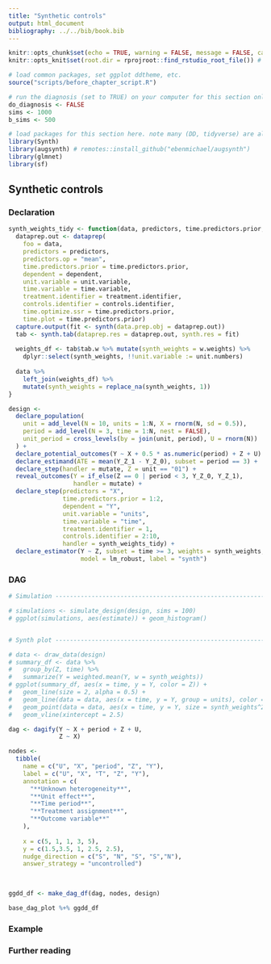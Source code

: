 ```yaml
---
title: "Synthetic controls"
output: html_document
bibliography: ../../bib/book.bib 
---
```


<!-- note do_bookdown is set in index.rmd, so we know if you're running just this .Rmd or compiling the book-->
```r
knitr::opts_chunk$set(echo = TRUE, warning = FALSE, message = FALSE, cache = FALSE)
knitr::opts_knit$set(root.dir = rprojroot::find_rstudio_root_file()) # files are all relative to RStudio project home
```

```r
# load common packages, set ggplot ddtheme, etc.
source("scripts/before_chapter_script.R")
```

<!-- start post here, do not edit above -->

<!-- make sure to rename the section title below -->

```r
# run the diagnosis (set to TRUE) on your computer for this section only before pushing to Github. no diagnosis will ever take place on github.
do_diagnosis <- FALSE
sims <- 1000
b_sims <- 500
```

```r
# load packages for this section here. note many (DD, tidyverse) are already available, see scripts/package-list.R
library(Synth)
library(augsynth) # remotes::install_github("ebenmichael/augsynth")
library(glmnet)
library(sf)
```

## Synthetic controls

### Declaration

```r
synth_weights_tidy <- function(data, predictors, time.predictors.prior, dependent, unit.variable, time.variable, treatment.identifier, controls.identifier) {
  dataprep.out <- dataprep(
    foo = data,
    predictors = predictors,
    predictors.op = "mean",
    time.predictors.prior = time.predictors.prior,
    dependent = dependent,
    unit.variable = unit.variable,
    time.variable = time.variable,
    treatment.identifier = treatment.identifier,
    controls.identifier = controls.identifier, 
    time.optimize.ssr = time.predictors.prior,
    time.plot = time.predictors.prior)
  capture.output(fit <- synth(data.prep.obj = dataprep.out))
  tab <- synth.tab(dataprep.res = dataprep.out, synth.res = fit) 
  
  weights_df <- tab$tab.w %>% mutate(synth_weights = w.weights) %>% 
    dplyr::select(synth_weights, !!unit.variable := unit.numbers)
  
  data %>%
    left_join(weights_df) %>%
    mutate(synth_weights = replace_na(synth_weights, 1))
}

```


```r
design <- 
  declare_population(
    unit = add_level(N = 10, units = 1:N, X = rnorm(N, sd = 0.5)),
    period = add_level(N = 3, time = 1:N, nest = FALSE),
    unit_period = cross_levels(by = join(unit, period), U = rnorm(N))
  ) + 
  declare_potential_outcomes(Y ~ X + 0.5 * as.numeric(period) + Z + U) + 
  declare_estimand(ATE = mean(Y_Z_1 - Y_Z_0), subset = period == 3) + 
  declare_step(handler = mutate, Z = unit == "01") + 
  reveal_outcomes(Y = if_else(Z == 0 | period < 3, Y_Z_0, Y_Z_1), 
                  handler = mutate) +
  declare_step(predictors = "X",
               time.predictors.prior = 1:2,
               dependent = "Y",
               unit.variable = "units",
               time.variable = "time",
               treatment.identifier = 1,
               controls.identifier = 2:10, 
               handler = synth_weights_tidy) +
  declare_estimator(Y ~ Z, subset = time >= 3, weights = synth_weights, 
                    model = lm_robust, label = "synth")
```


### DAG


```r
# Simulation --------------------------------------------------------------

# simulations <- simulate_design(design, sims = 100)
# ggplot(simulations, aes(estimate)) + geom_histogram()


# Synth plot --------------------------------------------------------------

# data <- draw_data(design)
# summary_df <- data %>%
#   group_by(Z, time) %>%
#   summarize(Y = weighted.mean(Y, w = synth_weights))
# ggplot(summary_df, aes(x = time, y = Y, color = Z)) +
#   geom_line(size = 2, alpha = 0.5) +
#   geom_line(data = data, aes(x = time, y = Y, group = units), color = "black", alpha = 0.3) +
#   geom_point(data = data, aes(x = time, y = Y, size = synth_weights^2), alpha = 0.3) +
#   geom_vline(xintercept = 2.5)

dag <- dagify(Y ~ X + period + Z + U,
              Z ~ X)

nodes <-
  tibble(
    name = c("U", "X", "period", "Z", "Y"),
    label = c("U", "X", "T", "Z", "Y"),
    annotation = c(
      "**Unknown heterogeneity**",
      "**Unit effect**",
      "**Time period**",
      "**Treatment assignment**",
      "**Outcome variable**"
    ),
    
    x = c(5, 1, 1, 3, 5),
    y = c(1.5,3.5, 1, 2.5, 2.5), 
    nudge_direction = c("S", "N", "S", "S","N"),
    answer_strategy = "uncontrolled")
    
    

ggdd_df <- make_dag_df(dag, nodes, design)

base_dag_plot %+% ggdd_df
```

### Example

<!-- Modeled after the example here:  -->

<!-- https://www.mitpressjournals.org/doi/abs/10.1162/REST_a_00429?casa_token=o-zWqCima50AAAAA:yiEERZfdhAUoHV0-xBYNjgdljvgfRXrriR8foG7X8nHSUAMFrLcw2vWY8e9pHzmRT24MMAIv9hvKpQ -->

<!-- Did the 2007 Legal Arizona Workers Act Reduce the State's Unauthorized Immigrant Population? -->
<!-- Sarah Bohn, Magnus Lofstrom, and Steven Raphael -->
<!-- The Review of Economics and Statistics 2014 96:2, 258-269  -->
<!-- Abstract: We test for an effect of Arizona's 2007 Legal Arizona Workers Act (LAWA) on the proportion of the state's population characterized as noncitizen Hispanic. We use the synthetic control method to select a group of states against which Arizona's population trends can be compared. We document a notable and statistically significant reduction in the proportion of the Hispanic noncitizen population in Arizona. The decline observed matches the timing of LAWA's implementation, deviates from the time series for the synthetic control group, and stands out relative to the distribution of placebo estimates for other states in the nation. -->

<!-- Outline: -->
<!-- (1) how does synth work? -->
<!-- - declaration: set up states with time trends and levels that are both correlated with a type and following the linear model assumed by SCM -->
<!-- - try three estimators: (1) difference-in-difference; (2) single difference in treated period; and (3) difference in treated period weighted by Synth weights. -->
<!-- - show that synth works under its assumptions; plot of time series of treat and synthetic control; plot of the time series from all units to illustrate which are picked (sorted by weights) -->
<!-- (2) what are synth's assumptions? -->
<!-- - linear model; treated unit is in convex hull of control units' pretreatment time series  -->
<!-- (3) how to diagnose when you are outside the convex hull -->
<!-- - declaration outside the convex hull and use the Abadie diagnostic demonstrating a poor match. (possibly explore power of this diagnostic) -->
<!-- - show that synth is biased in this setting. augsynth is not.  -->




<!-- ```{r synth_declaration} -->
<!-- # tidy function that takes data and just adds the synthetic control weights to it -->
<!-- synth_weights_tidy <- function(data) { -->
<!--   dataprep.out <- dataprep( -->
<!--     foo = data, -->
<!--     predictors = "prop_non_hispanic_below_hs", -->
<!--     predictors.op = "mean", -->
<!--     time.predictors.prior = 1998:2006, -->
<!--     dependent = "prop_non_hispanic_below_hs", -->
<!--     unit.variable = "state_number", -->
<!--     time.variable = "year", -->
<!--     treatment.identifier = 4, -->
<!--     controls.identifier = c(1:3, 5:50), # states without Arizona -->
<!--     time.optimize.ssr = 1998:2006, -->
<!--     time.plot = 1998:2009) -->
<!--   capture.output(fit <- synth(data.prep.obj = dataprep.out)) -->
<!--   tab <- synth.tab(dataprep.res = dataprep.out, synth.res = fit)  -->

<!--   data %>%  -->
<!--     left_join(tab$tab.w %>% mutate(synth_weights = w.weights) %>% dplyr::select(synth_weights, unit.numbers), by = c("state_number" = "unit.numbers")) %>%  -->
<!--     mutate(synth_weights = replace(synth_weights, state_number == 4, 1)) -->
<!-- } -->

<!-- augsynth_tidy <- function(data) { -->
<!--   fit <- augsynth(prop_non_hispanic_below_hs ~ legal_worker_act, state, year, t_int = 2007, data = data) -->
<!--   res <- summary(fit)$att %>% filter(Time == 2007) %>% select(Estimate, Std.Error) -->
<!--   names(res) <- c("estimate", "std.error") -->
<!--   res$p.value <- 2 * pt(-abs(res$estimate/res$std.error), df = nrow(data) - 15) -->
<!--   res$conf.low <- res$estimate - 1.96 * res$std.error -->
<!--   res$conf.high <- res$estimate + 1.96 * res$std.error -->
<!--   res -->
<!-- } -->

<!-- # note need to clean up the range of the data, currently over 1 -->
<!-- design <- -->
<!--   declare_population( -->
<!--     states = add_level( -->
<!--       N = 50,  -->
<!--       state = state.abb, -->
<!--       state_number = as.numeric(as.factor(state)), -->
<!--       state_shock = runif(N, -.15, .15), -->
<!--       border_state = state %in% c("AZ", "CA", "NM", "TX"), -->
<!--       state_shock = ifelse(border_state, .2, state_shock) -->
<!--     ), -->
<!--     years = add_level( -->
<!--       N = 12, nest = FALSE, -->
<!--       year = 1998:2009, -->
<!--       post_treatment_period = year >= 2007, -->
<!--       year_shock = runif(N, -.025, .025),  -->
<!--       year_trend = year - 1998 -->
<!--     ), -->
<!--     obs = cross_levels( -->
<!--       by = join(states, years), -->
<!--       # treatment indicator: -->
<!--       legal_worker_act = if_else(post_treatment_period == TRUE & state == "AZ", 1, 0), -->
<!--       state_year_shock = runif(N, -.025, .025), -->
<!--       prop_non_hispanic_below_hs_baseline =  -->
<!--         0.4 + state_shock + year_shock + (.01 + .05 * border_state) * year_trend + state_year_shock -->
<!--     ) -->
<!--   ) + -->
<!--   declare_potential_outcomes( -->
<!--     prop_non_hispanic_below_hs ~ prop_non_hispanic_below_hs_baseline + 0.25 * legal_worker_act,  -->
<!--     assignment_variable = legal_worker_act) + -->
<!--   declare_estimand( -->
<!--     ATE_AZ = mean(prop_non_hispanic_below_hs_legal_worker_act_1 -  -->
<!--                     prop_non_hispanic_below_hs_legal_worker_act_0),  -->
<!--     subset = legal_worker_act == TRUE) + -->
<!--   reveal_outcomes(prop_non_hispanic_below_hs, legal_worker_act) + -->
<!--   declare_step(handler = synth_weights_tidy) + -->
<!--   declare_estimator( -->
<!--     prop_non_hispanic_below_hs ~ legal_worker_act,  -->
<!--     subset = year >= 2007, weights = synth_weights, model = lm_robust, label = "synth") + -->
<!--   declare_estimator( -->
<!--     prop_non_hispanic_below_hs ~ legal_worker_act, subset = year >= 2007,  -->
<!--     model = lm_robust, label = "unweighted") + -->
<!--   declare_estimator( -->
<!--     prop_non_hispanic_below_hs ~ I(state == "AZ") + post_treatment_period + legal_worker_act, term = "legal_worker_act",  -->
<!--     model = lm_robust, label = "unweighted_did") + -->
<!--   declare_estimator(handler = tidy_estimator(augsynth_tidy), label = "augsynth") -->
<!-- ``` -->

<!-- ```{r} -->
<!-- state_data <- draw_data(design) -->

<!-- state_data %>% dplyr::select(state, synth_weights) %>% distinct %>% arrange(-synth_weights) %>% head(5) -->
<!-- ``` -->

<!-- ```{r} -->
<!-- state_data %>%  -->
<!--   ggplot() + -->
<!--   geom_line(aes(year, prop_non_hispanic_below_hs)) + -->
<!--   facet_wrap(~ state) -->
<!-- ``` -->

<!-- ```{r} -->
<!-- state_data %>%  -->
<!--   mutate(treatment_state = factor(state == "AZ", levels = c(FALSE, TRUE), labels = c("Synthethic Control", "Arizona"))) %>%  -->
<!--   group_by(treatment_state, year) %>%  -->
<!--   summarize(prop_non_hispanic_below_hs = weighted.mean(prop_non_hispanic_below_hs, w = synth_weights)) %>%  -->
<!--   ggplot(aes(x = year, y = prop_non_hispanic_below_hs, color = treatment_state)) + -->
<!--   geom_line() +  -->
<!--   geom_vline(xintercept = 2007) +  -->
<!--   scale_x_continuous(breaks = scales::pretty_breaks()) +  -->
<!--   annotate("text", x = 2006.7, y = 1.7, label = "Law Introduced in 2007", hjust = "right", family = "Palatino") + -->
<!--   labs(color = "") + -->
<!--   xlab("") + ylab("Proportion Non-Hispanic Below H.S. Education") + -->
<!--   dd_theme() -->
<!-- ``` -->

<!-- ```{r, eval = do_diagnosis & !exists("do_bookdown")} -->
<!-- simulations <- simulate_design(design, sims = sims) -->
<!-- ``` -->

<!-- ```{r, echo = FALSE, purl = FALSE} -->
<!-- # figure out where the dropbox path is, create the directory if it doesn't exist, and name the RDS file -->
<!-- rds_file_path <- paste0(get_dropbox_path("synthetic_control"), "/simulations.RDS") -->
<!-- if (do_diagnosis & !exists("do_bookdown")) { -->
<!--   write_rds(simulations, path = rds_file_path) -->
<!-- } -->
<!-- simulations <- read_rds(rds_file_path) -->
<!-- ``` -->

<!-- Now all that simulating, saving, and loading is done, and we can use the simulations for whatever you want. -->

<!-- ```{r} -->
<!-- synth_diagnosands <- declare_diagnosands( -->
<!--   bias = mean(estimate - estimand), -->
<!--   rmse = sqrt(mean((estimate - estimand)^2)), -->
<!--   coverage = mean(estimand <= conf.high & estimand >= conf.low) -->
<!--   ) -->

<!-- diagnosis <- diagnose_design(simulations, diagnosands = synth_diagnosands, bootstrap_sims = b_sims) -->

<!-- kable(reshape_diagnosis(diagnosis), booktabs = TRUE) -->
<!-- ``` -->

<!-- - we see that Synth outperforms either method -->

<!-- ### When there are not good controls, standard synth will get the wrong answer -->

<!-- ```{r} -->
<!-- # declaration outside the convex hull -->
<!-- design_outside_hull <- replace_step( -->
<!--   design,  -->
<!--   step = 2,  -->
<!--   new_step = declare_potential_outcomes( -->
<!--     prop_non_hispanic_below_hs ~ prop_non_hispanic_below_hs_baseline + 0.25 * legal_worker_act + 0.2 * (state == "AZ"),  -->
<!--     assignment_variable = legal_worker_act)) -->

<!-- state_data_outside_hull <- draw_data(design_outside_hull) -->
<!-- ``` -->

<!-- ```{r, eval = do_diagnosis & !exists("do_bookdown")} -->
<!-- simulations_outside_hull <- simulate_design(design_outside_hull, sims = sims) -->
<!-- ``` -->

<!-- ```{r, echo = FALSE, purl = FALSE} -->
<!-- # figure out where the dropbox path is, create the directory if it doesn't exist, and name the RDS file -->
<!-- rds_file_path <- paste0(get_dropbox_path("synthetic_control"), "/simulations_outside_hull.RDS") -->
<!-- if (do_diagnosis & !exists("do_bookdown")) { -->
<!--   write_rds(simulations_outside_hull, path = rds_file_path) -->
<!-- } -->
<!-- simulations_outside_hull <- read_rds(rds_file_path) -->
<!-- ``` -->

<!-- Now all that simulating, saving, and loading is done, and we can use the simulations for whatever you want. -->

<!-- ```{r} -->
<!-- diagnosis_outside_hull <- diagnose_design(simulations_outside_hull, diagnosands = synth_diagnosands, bootstrap_sims = b_sims) -->

<!-- kable(reshape_diagnosis(diagnosis_outside_hull), booktabs = TRUE) -->
<!-- ``` -->

<!-- ```{r} -->
<!-- # plot the synthetic control constructed in this way (it usually picks just texas and is highly biased) -->
<!-- state_data_outside_hull %>%  -->
<!--   mutate(treatment_state = factor(state == "AZ", levels = c(FALSE, TRUE), labels = c("Synthethic Control", "Arizona"))) %>%  -->
<!--   group_by(treatment_state, year) %>%  -->
<!--   summarize(prop_non_hispanic_below_hs = weighted.mean(prop_non_hispanic_below_hs, w = synth_weights)) %>%  -->
<!--   ggplot(aes(x = year, y = prop_non_hispanic_below_hs, color = treatment_state)) + -->
<!--   geom_line() +  -->
<!--   geom_vline(xintercept = 2007) +  -->
<!--   scale_x_continuous(breaks = scales::pretty_breaks()) +  -->
<!--   annotate("text", x = 2006.7, y = 1.7, label = "Law Introduced in 2007", hjust = "right", family = "Palatino") + -->
<!--   labs(color = "") + -->
<!--   xlab("") + ylab("Proportion Non-Hispanic Below H.S. Education") + -->
<!--   dd_theme() -->
<!-- ``` -->


<!-- ```{r, echo = FALSE, eval = FALSE} -->
<!-- calculate_in_hull <- function(data) { -->
<!--   # NB: cannot get this function to work (GB) -->
<!--   # control_data <- data %>% -->
<!--   #   filter(post_treatment_period == FALSE & state != "AZ") %>% -->
<!--   #   transmute(year, prop_non_hispanic_below_hs, ID = 1:n()) -->
<!--   #  -->
<!--   # chull <- tibble(ID = with(control_data, chull(year, prop_non_hispanic_below_hs))) %>% -->
<!--   #   left_join(control_data) -->
<!--   #  -->
<!--   # chull <- bind_rows(chull, chull[1, ]) -->
<!--   #  -->
<!--   # chull_sf <- st_sf(geom = st_sfc(st_polygon(x = list(chull %>% select(year, prop_non_hispanic_below_hs) %>% as.matrix))), crs = st_crs(27700)) -->
<!--   #  -->
<!--   # treat_points <- data %>% -->
<!--   #   filter(post_treatment_period == FALSE & state == "AZ") %>% -->
<!--   #   select(year, prop_non_hispanic_below_hs) %>% -->
<!--   #   # bind_rows(tibble(year = 100000, prop_non_hispanic_below_hs = 99)) %>% -->
<!--   #   st_as_sf(coords = c("year", "prop_non_hispanic_below_hs"), crs = st_crs(27700)) -->
<!--   #  -->
<!--   # tt <- st_join(treat_points, chull_sf, join = st_intersects) -->
<!--   #  -->
<!--   #   st_join(chull_sf, join = st_within) -->
<!--   #  -->
<!--   # ggplot() + geom_sf(data = chull_sf) + geom_sf(data = treat_points) -->
<!--   #  -->
<!--   # data %>% -->
<!--   #   filter(post_treatment_period == FALSE) %>% -->
<!--   #   mutate(treatment_state = factor(state == "AZ", levels = c(FALSE, TRUE), labels = c("Synthetic Control", "Arizona"))) %>% -->
<!--   #   select(year, treatment_state, prop_non_hispanic_below_hs) %>% -->
<!--   #   with(., chull(x = year, y = prop_non_hispanic_below_hs)) %>% -->
<!--   #   tibble(points_in_hull) -->
<!--   #  -->
<!-- } -->
<!-- ``` -->

### Further reading






